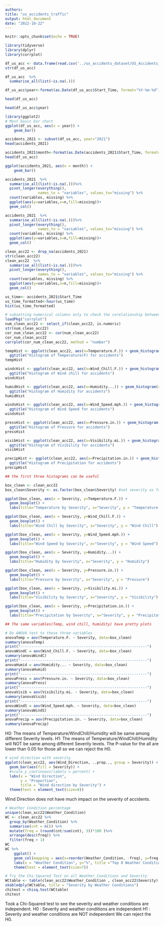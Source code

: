 ```yaml
---
authors: 
title: "us_accidents_traffic"
output: html_document
date: "2022-10-22"
---
```


```r
knitr::opts_chunk$set(echo = TRUE)
```

```r
library(tidyverse)
library(dplyr)
library(corrplot)
```

```r
df_us_acc <- data.frame(read.csv('../us_accidents_dataset/US_Accidents_Dec21_updated.csv'))
str(df_us_acc)
```

```r
df_us_acc  %>%
  summarise_all(list(~is.na(.)))
```




```r
df_us_acc$year<-format(as.Date(df_us_acc$Start_Time, format="%Y-%m-%d"),"%Y")

```

```r
head(df_us_acc)

```

```r
head(df_us_acc$year)

```
```r
library(ggplot2)
# Most basic bar chart
ggplot(df_us_acc, aes(x = year)) +
    geom_bar()

```


```r

accidents_2021 <- subset(df_us_acc, year="2021")
head(accidents_2021)
```
```r

accidents_2021$month<-format(as.Date(accidents_2021$Start_Time, format="%Y-%m-%d"),"%m")
head(df_us_acc)
```
```r
ggplot(accidents_2021, aes(x = month)) +
    geom_bar()

```

```r
accidents_2021  %>%
  summarise_all(list(~is.na(.)))%>%
  pivot_longer(everything(),
               names_to = "variables", values_to="missing") %>%
  count(variables, missing) %>%
  ggplot(aes(y=variables,x=n,fill=missing))+
  geom_col()
```

```r

accidents_2021  %>%
  summarise_all(list(~is.na(.)))%>%
  pivot_longer(everything(),
               names_to = "variables", values_to="missing") %>%
  count(variables, missing) %>%
  ggplot(aes(y=variables,x=n,fill=missing))+
  geom_col()

```
```r
clean_acc22 <- drop_na(accidents_2021)
str(clean_acc22)
clean_acc22  %>%
  summarise_all(list(~is.na(.)))%>%
  pivot_longer(everything(),
               names_to = "variables", values_to="missing") %>%
  count(variables, missing) %>%
  ggplot(aes(y=variables,x=n,fill=missing))+
  geom_col()
```

```r
us_time<- accidents_2021$Start_Time
us_time_formatted<-hour(us_time)
hist(us_time_formatted)
```

```r
# subsetting numerical columns only to check the corelationship between numerical variables
loadPkg("corrplot")
num_clean_acc22 <- select_if(clean_acc22, is.numeric)
str(num_clean_acc22)
cor_num_clean_acc22 <- cor(num_clean_acc22)
cor_num_clean_acc22
corrplot(cor_num_clean_acc22, method = "number")
```

```r

tempHist <- ggplot(clean_acc22, aes(x=Temperature.F.)) + geom_histogram(color="black", fill = "red")+
  ggtitle("Histogram of Temperature(F) for accidents")
tempHist

windcHist <- ggplot(clean_acc22, aes(x=Wind_Chill.F.)) + geom_histogram(color="black", fill = "orange")+
  ggtitle("Histogram of Wind chill for accidents")
windcHist

humidHist <- ggplot(clean_acc22, aes(x=Humidity...)) + geom_histogram(color="black", fill = "yellow")+
  ggtitle("Histogram of Humidity for accidents")
humidHist

windsHist <- ggplot(clean_acc22, aes(x=Wind_Speed.mph.)) + geom_histogram(color="black", fill = "navy")+
  ggtitle("Histogram of Wind Speed for accidents")
windsHist

pressHist <- ggplot(clean_acc22, aes(x=Pressure.in.)) + geom_histogram(color="black", fill = "green")+
  ggtitle("Histogram of Pressure for accidents")
pressHist

visibHist <- ggplot(clean_acc22, aes(x=Visibility.mi.)) + geom_histogram(color="black", fill = "blue")+
  ggtitle("Histogram of Visibility for accidents")
visibHist

precipHist <- ggplot(clean_acc22, aes(x=Precipitation.in.)) + geom_histogram(color="black", fill = "purple")+
  ggtitle("Histogram of Precipitation for accidents")
precipHist

## the first three histograms can be useful

```

```r
box_clean <- clean_acc22 
box_clean$Severity <- as.factor(box_clean$Severity) #set severity as factor to see the distributions of variables by severity levels

ggplot(box_clean, aes(x = Severity, y=Temperature.F.)) + 
  geom_boxplot() +
  labs(title="Temperature by Severity", x="Severity", y = "Temperature(F)")

ggplot(box_clean, aes(x = Severity, y=Wind_Chill.F.)) + 
  geom_boxplot() +
  labs(title="Wind Chill by Severity", x="Severity", y = "Wind Chill")

ggplot(box_clean, aes(x = Severity, y=Wind_Speed.mph.)) + 
  geom_boxplot() +
  labs(title="Wind Speed by Severity", x="Severity", y = "Wind Speed")

ggplot(box_clean, aes(x = Severity, y=Humidity...)) + 
  geom_boxplot() +
  labs(title="Humidity by Severity", x="Severity", y = "Humidity")

ggplot(box_clean, aes(x = Severity, y=Pressure.in.)) + 
  geom_boxplot() +
  labs(title="Pressure by Severity", x="Severity", y = "Pressure")

ggplot(box_clean, aes(x = Severity, y=Visibility.mi.)) + 
  geom_boxplot() +
  labs(title="Visibility by Severity", x="Severity", y = "Visibility")

ggplot(box_clean, aes(x = Severity, y=Precipitation.in.)) + 
  geom_boxplot() +
  labs(title="Precipitation by Severity", x="Severity", y = "Precipitation")

## The same variables(Temp, wind chill, humidity) have pretty plots

```

```r
# Do ANOVA test to those three variables
anovaTemp = aov(Temperature.F. ~ Severity, data=box_clean)
summary(anovaTemp)
print("----------------------------------------------------------")
anovaWindC = aov(Wind_Chill.F. ~ Severity, data=box_clean)
summary(anovaWindC)
print("----------------------------------------------------------")
anovaHumid = aov(Humidity... ~ Severity, data=box_clean)
summary(anovaHumid)
print("----------------------------------------------------------")
anovaPress = aov(Pressure.in. ~ Severity, data=box_clean)
summary(anovaPress)
print("----------------------------------------------------------")
anovaVisib = aov(Visibility.mi. ~ Severity, data=box_clean)
summary(anovaVisib)
print("----------------------------------------------------------")
anovaWindS = aov(Wind_Speed.mph. ~ Severity, data=box_clean)
summary(anovaWindS)
print("----------------------------------------------------------")
anovaPrecip = aov(Precipitation.in. ~ Severity, data=box_clean)
summary(anovaPrecip)
```
H0: The means of Temperature/WindChill/Humidity will be same among different Severity levels.
H1: The means of Temperature/WindChill/Humidity will NOT be same among different Severity levels.
The P-value for the all are lower than 0.05 for those all so we can reject the H0.
```r
# wind direction with severity
ggplot(clean_acc22, aes(Wind_Direction, ..prop.., group = Severity)) +
  geom_bar(aes(fill = Severity)) +
  #scale_y_continuous(labels = percent) +
  labs(x = "Wind Direction",
       y = "Proportion",
       title = "Wind direction by Severity") +
  theme(text = element_text(size=8))
```
Wind Direction does not have much impact on the severity of accidents.

```r
# Weather Condition percentage
unique(clean_acc22$Weather_Condition)
WC <- clean_acc22 %>%
  group_by(Weather_Condition) %>%
  summarise(cnt = n()) %>%
  mutate(freq = (round(cnt/sum(cnt), 3))*100 )%>%
  arrange(desc(freq)) %>%
  filter(freq > 1)
WC
WC %>%
    ggplot() +
    geom_col(mapping = aes(x=reorder(Weather_Condition, -freq), y=freq, fill = Weather_Condition)) +
    labs(x = "Weather Condition", y="%", title ="Top 8 Weather Conditions with accidents") +
    theme(text = element_text(size=7))
```
```r
# Try the Chi-Squared Test on all Weather_Conditions and Severity
WCtable <- table(clean_acc22$Weather_Condition , clean_acc22$Severity)
xkabledply(WCtable, title = "Severity by Weather Conditions")
chitest = chisq.test(WCtable)
chitest
```
Took a Chi-Squared test to see the severity and weather conditions are independent.
H0 : Severity and weather conditions are independent
H1 : Severity and weather conditions are NOT independent
We can reject the H0. 


